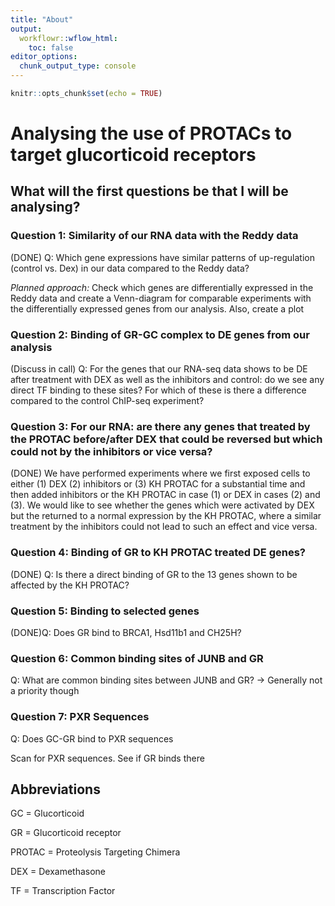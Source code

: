 ```yaml
---
title: "About"
output:
  workflowr::wflow_html:
    toc: false
editor_options:
  chunk_output_type: console
---
```


```r
knitr::opts_chunk$set(echo = TRUE)
```


# Analysing the use of PROTACs to target glucorticoid receptors

## What will the first questions be that I will be analysing?

### Question 1: Similarity of our RNA data with the Reddy data

(DONE)  Q: Which gene expressions have similar patterns of up-regulation (control vs. Dex) in our data compared to the Reddy data? 

*Planned approach:* Check which genes are differentially expressed in the Reddy data and create a Venn-diagram for comparable experiments with the differentially expressed genes from our analysis. Also, create a plot

### Question 2: Binding of GR-GC complex to DE genes from our analysis

(Discuss in call) Q: For the genes that our RNA-seq data shows to be DE after treatment with DEX as well as the inhibitors and control: do we see any direct TF binding to these sites? For which of these is there a difference compared to the control ChIP-seq experiment?

### Question 3: For our RNA: are there any genes that treated by the PROTAC before/after DEX that could be reversed but which could not by the inhibitors or vice versa?

(DONE) We have performed experiments where we first exposed cells to either (1) DEX (2) inhibitors or (3) KH PROTAC for a substantial time and then added inhibitors or the KH PROTAC in case (1) or DEX in cases (2) and (3). We would like to see whether the genes which were activated by DEX but the returned to a normal expression by the KH PROTAC, where a similar treatment by the inhibitors could not lead to such an effect and vice versa.

### Question 4: Binding of GR to KH PROTAC treated DE genes?

(DONE) Q: Is there a direct binding of GR to the 13 genes shown to be affected by the KH PROTAC?

### Question 5: Binding to selected genes

(DONE)Q: Does GR bind to BRCA1, Hsd11b1 and CH25H?

### Question 6: Common binding sites of JUNB and GR

Q: What are common binding sites between JUNB and GR? -> Generally not a priority though

### Question 7: PXR Sequences

Q: Does GC-GR bind to PXR sequences

Scan for PXR sequences. See if GR binds there




## Abbreviations

GC = Glucorticoid

GR = Glucorticoid receptor

PROTAC = Proteolysis Targeting Chimera

DEX = Dexamethasone

TF = Transcription Factor






